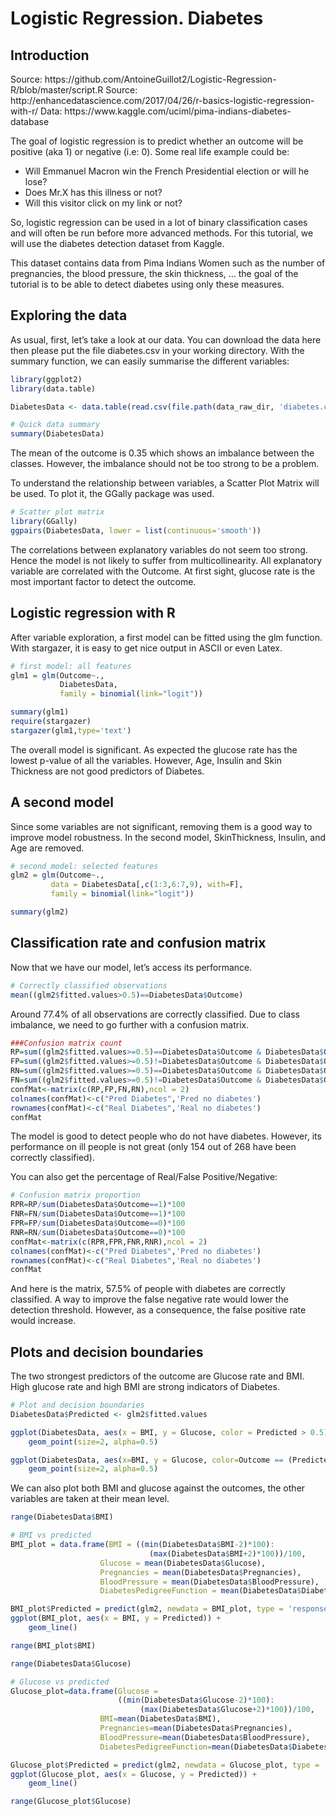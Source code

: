 # Logistic Regression. Diabetes

## Introduction

Source: https://github.com/AntoineGuillot2/Logistic-Regression-R/blob/master/script.R
Source: http://enhancedatascience.com/2017/04/26/r-basics-logistic-regression-with-r/
Data: https://www.kaggle.com/uciml/pima-indians-diabetes-database


The goal of logistic regression is to predict whether an outcome will be positive (aka 1) or negative (i.e: 0). Some real life example could be:

* Will Emmanuel Macron win the French Presidential election or will he lose?
* Does Mr.X has this illness or not?
* Will this visitor click on my link or not?

So, logistic regression can be used in a lot of binary classification cases and will often be run before more advanced methods. For this tutorial, we will use the diabetes detection dataset from Kaggle.

This dataset contains data from Pima Indians Women such as the number of pregnancies, the blood pressure, the skin thickness, … the goal of the tutorial is to be able to detect diabetes using only these measures.

## Exploring the data
As usual, first, let’s take a look at our data. You can download the data here then please put the file diabetes.csv in your working directory. With the summary function, we can easily summarise the different variables:

```r
library(ggplot2)
library(data.table)

DiabetesData <- data.table(read.csv(file.path(data_raw_dir, 'diabetes.csv')))

# Quick data summary
summary(DiabetesData)
```

The mean of the outcome is 0.35 which shows an imbalance between the classes. However, the imbalance should not be too strong to be a problem.

To understand the relationship between variables, a Scatter Plot Matrix will be used. To plot it, the GGally package was used.

```r
# Scatter plot matrix
library(GGally)
ggpairs(DiabetesData, lower = list(continuous='smooth'))
```

The correlations between explanatory variables do not seem too strong. Hence the model is not likely to suffer from multicollinearity. All explanatory variable are correlated with the Outcome. At first sight, glucose rate is the most important factor to detect the outcome.

## Logistic regression with R
After variable exploration, a first model can be fitted using the glm function. With stargazer, it is easy to get nice output in ASCII or even Latex.

```r
# first model: all features
glm1 = glm(Outcome~., 
           DiabetesData, 
           family = binomial(link="logit"))

summary(glm1)
require(stargazer)
stargazer(glm1,type='text')

```

The overall model is significant. As expected the glucose rate has the lowest p-value of all the variables. However, Age, Insulin and Skin Thickness are not good predictors of Diabetes.

## A second model
Since some variables are not significant, removing them is a good way to improve model robustness. In the second model, SkinThickness, Insulin, and Age are removed.

```r
# second model: selected features
glm2 = glm(Outcome~., 
         data = DiabetesData[,c(1:3,6:7,9), with=F], 
         family = binomial(link="logit"))

summary(glm2)

```

## Classification rate and confusion matrix
Now that we have our model, let’s access its performance.

```r
# Correctly classified observations
mean((glm2$fitted.values>0.5)==DiabetesData$Outcome)
```

Around 77.4% of all observations are correctly classified. Due to class imbalance, we need to go further with a confusion matrix.

```r
###Confusion matrix count
RP=sum((glm2$fitted.values>=0.5)==DiabetesData$Outcome & DiabetesData$Outcome==1)
FP=sum((glm2$fitted.values>=0.5)!=DiabetesData$Outcome & DiabetesData$Outcome==0)
RN=sum((glm2$fitted.values>=0.5)==DiabetesData$Outcome & DiabetesData$Outcome==0)
FN=sum((glm2$fitted.values>=0.5)!=DiabetesData$Outcome & DiabetesData$Outcome==1)
confMat<-matrix(c(RP,FP,FN,RN),ncol = 2)
colnames(confMat)<-c("Pred Diabetes",'Pred no diabetes')
rownames(confMat)<-c("Real Diabetes",'Real no diabetes')
confMat
```

The model is good to detect people who do not have diabetes. However, its performance on ill people is not great (only 154 out of 268 have been correctly classified).


You can also get the percentage of Real/False Positive/Negative:

```r
# Confusion matrix proportion
RPR=RP/sum(DiabetesData$Outcome==1)*100
FNR=FN/sum(DiabetesData$Outcome==1)*100
FPR=FP/sum(DiabetesData$Outcome==0)*100
RNR=RN/sum(DiabetesData$Outcome==0)*100
confMat<-matrix(c(RPR,FPR,FNR,RNR),ncol = 2)
colnames(confMat)<-c("Pred Diabetes",'Pred no diabetes')
rownames(confMat)<-c("Real Diabetes",'Real no diabetes')
confMat
```

And here is the matrix, 57.5% of people with diabetes are correctly classified. A way to improve the false negative rate would lower the detection threshold. However, as a consequence, the false positive rate would increase.

## Plots and decision boundaries
The two strongest predictors of the outcome are Glucose rate and BMI. High glucose rate and high BMI are strong indicators of Diabetes.

```r
# Plot and decision boundaries
DiabetesData$Predicted <- glm2$fitted.values

ggplot(DiabetesData, aes(x = BMI, y = Glucose, color = Predicted > 0.5)) + 
    geom_point(size=2, alpha=0.5)

```

```r
ggplot(DiabetesData, aes(x=BMI, y = Glucose, color=Outcome == (Predicted > 0.5))) + 
    geom_point(size=2, alpha=0.5)
```

We can also plot both BMI and glucose against the outcomes, the other variables are taken at their mean level.

```r
range(DiabetesData$BMI)
```



```r
# BMI vs predicted
BMI_plot = data.frame(BMI = ((min(DiabetesData$BMI-2)*100):
                               (max(DiabetesData$BMI+2)*100))/100,
                    Glucose = mean(DiabetesData$Glucose),
                    Pregnancies = mean(DiabetesData$Pregnancies),
                    BloodPressure = mean(DiabetesData$BloodPressure),
                    DiabetesPedigreeFunction = mean(DiabetesData$DiabetesPedigreeFunction))

BMI_plot$Predicted = predict(glm2, newdata = BMI_plot, type = 'response')
ggplot(BMI_plot, aes(x = BMI, y = Predicted)) + 
    geom_line()
```

```r
range(BMI_plot$BMI)
```


```r
range(DiabetesData$Glucose)
```

```r
# Glucose vs predicted
Glucose_plot=data.frame(Glucose = 
                        ((min(DiabetesData$Glucose-2)*100):
                             (max(DiabetesData$Glucose+2)*100))/100,
                    BMI=mean(DiabetesData$BMI),
                    Pregnancies=mean(DiabetesData$Pregnancies),
                    BloodPressure=mean(DiabetesData$BloodPressure),
                    DiabetesPedigreeFunction=mean(DiabetesData$DiabetesPedigreeFunction))

Glucose_plot$Predicted = predict(glm2, newdata = Glucose_plot, type = 'response')
ggplot(Glucose_plot, aes(x = Glucose, y = Predicted)) + 
    geom_line()
```

```r
range(Glucose_plot$Glucose)
```

